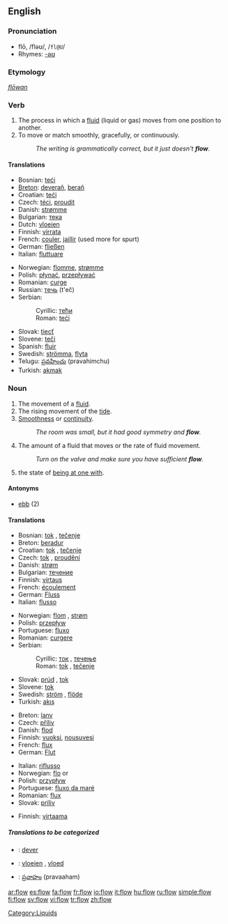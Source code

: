 {{wikipedia}}
==English==
===Pronunciation===
*flō, /fləʊ/, /<tt>fl@U</tt>/
*Rhymes: [[Rhymes:English:-əʊ|-əʊ]]
===Etymology===
{{OE.}} ''[[flōwan]]''
===Verb===
{{en-verb}}

#The process in which a [[fluid]] (liquid or gas) moves from one position to another.
#To move or match smoothly, gracefully, or continuously.  
#:''The writing is grammatically correct, but it just doesn't '''flow'''.''

====Translations====
{{trans-top}}
*Bosnian: [[teći]]
*[[Breton]]: [[deverañ]], [[berañ]]
*Croatian: [[teći]]
*Czech: [[téci]], [[proudit]]
*Danish: [[strømme]]
*Bulgarian: [[тека]]
*Dutch: [[vloeien]]
*Finnish: [[virrata]]
*French: [[couler]], [[jaillir]] (used more for spurt)
*German: [[fließen]]
*Italian: [[fluttuare]]
{{trans-mid}}
*Norwegian: [[flomme]], [[strømme]]
*Polish: [[płynąć]], [[przepływać]]
*Romanian: [[curge]]
*Russian: [[течь]] (t'eč)
*Serbian:
*:Cyrillic: [[тећи]]
*:Roman: [[teći#Serbian|teći]]
*Slovak: [[tiecť]]
*Slovene: [[teči]]
*Spanish: [[fluir]]
*Swedish: [[strömma]], [[flyta]]
*Telugu: [[ప్రవహించు]] (pravahimchu)
*Turkish: [[akmak]]
{{trans-bottom}}

===Noun===
{{en-noun|s|-}}

#The movement of a [[fluid]].
#The rising movement of the [[tide]].
#[[smoothness|Smoothness]] or [[continuity]].
#:''The room was small, but it had good symmetry and '''flow'''.''
#The amount of a fluid that moves or the rate of fluid movement.
#:''Turn on the valve and make sure you have sufficient '''flow'''.''
#{{psychology}} the state of [[be at one with|being at one with]].

====Antonyms====
*[[ebb]] (2)

====Translations====
{{trans-top|the movement of a fluid}}
*Bosnian: [[tok]] {{m}}, [[tečenje]] {{n}}
*Breton: [[beradur]] {{m}}
*Croatian: [[tok]] {{m}}, [[tečenje]] {{n}}
*Czech: [[tok]] {{m}}, [[proudění]] {{n}}
*Danish: [[strøm]] {{c}}
*Bulgarian: [[течение]] {{n}}
*Finnish: [[virtaus]]
*French: [[écoulement]] {{m}}
*German: [[Fluss]] {{m}}
*Italian: [[flusso]] {{m}}
{{trans-mid}}
*Norwegian: [[flom]] {{m}}, [[strøm]] {{m}}
*Polish: [[przepływ]] {{m}}
*Portuguese: [[fluxo]] {{m}}
*Romanian: [[curgere]] {{f}}
*Serbian:
*:Cyrillic: [[ток]] {{m}}, [[течење]] {{n}}
*:Roman: [[tok#Serbian|tok]] {{m}}, [[tečenje#Serbian|tečenje]] {{n}}
*Slovak: [[prúd]] {{m}}, [[tok]] {{m}}
*Slovene: [[tok]] {{m}}
*Swedish: [[ström]] {{c}}, [[flöde]] {{n}}
*Turkish: [[akış]]
{{trans-bottom}}

{{trans-top|the rising movement of the tide}}
*Breton: [[lanv]] {{m}}
*Czech: [[příliv]] {{m}}
*Danish: [[flod]]
*Finnish: [[vuoksi]], [[nousuvesi]]
*French: [[flux]] {{m}}
*German: [[Flut]] {{f}}
{{trans-mid}}
*Italian: [[riflusso]] {{n}}
*Norwegian: [[flo]] {{f}} or {{m}}
*Polish: [[przypływ]] {{m}}
*Portuguese: [[fluxo da maré]]
*Romanian: [[flux]] {{n}}
*Slovak: [[príliv]] {{m}}
{{trans-bottom}}

{{trans-top|rate of fluid movement}}
*Finnish: [[virtaama]]
{{trans-bottom}}

{{trans-top|being at one with}}
{{trans-bottom}}

=====Translations to be categorized=====
{{checktrans}}

*{{ttbc|Breton}}: [[dever]] {{m}}
*{{ttbc|Dutch}}: [[vloeien]] {{n}}, [[vloed]] {{m}}
*{{ttbc|Telugu}}: [[ప్రవాహం]] (pravaaham)

[[Category:Liquids]]

[[ar:flow]]
[[es:flow]]
[[fa:flow]]
[[fr:flow]]
[[io:flow]]
[[it:flow]]
[[hu:flow]]
[[ru:flow]]
[[simple:flow]]
[[fi:flow]]
[[sv:flow]]
[[vi:flow]]
[[tr:flow]]
[[zh:flow]]